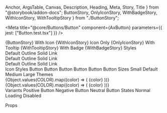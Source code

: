   Anchor,
  ArgsTable,
  Canvas,
  Description,
  Heading,
  Meta,
  Story,
  Title
} from "@storybook/addon-docs";
  ButtonStory,
  OnlyIconStory,
  WithBadgeStory,
  WithIconStory,
  WithTooltipStory
} from "./ButtonStory";

<Meta
  title="@core/Buttons/Button"
  component={AxButton}
  parameters={{ jest: ["Button.test.tsx"] }}
/>

<Anchor storyId="core-buttons-button--button">
  <Title>Button</Title>
</Anchor>

<Description of={AxButton} />

<Canvas>
  <Story name="Button">{ButtonStory}</Story>
</Canvas>

<Anchor storyId="core-buttons-button--with-icon">
  <Heading>With Icon</Heading>
</Anchor>

<Canvas>
  <Story name="With Icon">{WithIconStory}</Story>
</Canvas>

<Anchor storyId="core-buttons-button--only-icon">
  <Heading>Icon Only</Heading>
</Anchor>

<Canvas>
  <Story name="Only Icon">{OnlyIconStory}</Story>
</Canvas>

<Anchor storyId="core-buttons-button--with-tooltip">
  <Heading>With Tooltip</Heading>
</Anchor>

<Canvas>
  <Story name="With Tooltip">{WithTooltipStory}</Story>
</Canvas>

<Anchor storyId="core-buttons-button--with-badge">
  <Heading>With Badge</Heading>
</Anchor>

<Canvas>
  <Story name="With Badge">{WithBadgeStory}</Story>
</Canvas>

<Anchor storyId="core-buttons-button--styles">
  <Heading>Styles</Heading>
</Anchor>

<Canvas>
  <Story name="Styles">
    <div>
      <AxButton type="default">Default</AxButton>
      <AxButton type="outline">Outline</AxButton>
      <AxButton type="solid">Solid</AxButton>
      <AxButton type="link">Link</AxButton>
    </div>
    <div>
      <AxButton data-popover="true" type="default">
        Default
      </AxButton>
      <AxButton data-popover="true" type="outline">
        Outline
      </AxButton>
      <AxButton data-popover="true" type="solid">
        Solid
      </AxButton>
      <AxButton data-popover="true" type="link">
        Link
      </AxButton>
    </div>
    <div>
      <AxButton split data-popover="true" type="default">
        Default
      </AxButton>
      <AxButton split data-popover="true" type="outline">
        Outline
      </AxButton>
      <AxButton split data-popover="true" type="solid">
        Solid
      </AxButton>
      <AxButton split data-popover="true" type="link">
        Link
      </AxButton>
    </div>
  </Story>
</Canvas>

<Anchor storyId="core-buttons-button--icon-styles">
  <Heading>Icon Styles</Heading>
</Anchor>

<Canvas>
  <Story name="Icon Styles">
    <AxButton icon={mdiBell}>Button</AxButton>
    <AxButton icon={mdiBell} iconAlign="end">
      Button
    </AxButton>
    <AxButton icon={mdiBell} iconHilight>
      Button
    </AxButton>
    <AxButton icon={mdiBell} iconHilight iconAlign="end">
      Button
    </AxButton>
    <AxButton type="solid" icon={mdiBell} iconHilight>
      Button
    </AxButton>
    <AxButton type="solid" icon={mdiBell} iconHilight iconAlign="end">
      Button
    </AxButton>
  </Story>
</Canvas>

<Anchor storyId="core-buttons-button--sizes">
  <Heading>Sizes</Heading>
</Anchor>

<Canvas>
  <Story name="Sizes">
    <AxButton size="sm">Small</AxButton>
    <AxButton size="default">Default</AxButton>
    <AxButton size="md">Medium</AxButton>
    <AxButton size="lg">Large</AxButton>
  </Story>
</Canvas>

<Anchor storyId="core-buttons-button--themes">
  <Heading>Themes</Heading>
</Anchor>

<Canvas>
  <Story name="Themes">
    <div>
      {Object.values(COLOR).map((color) => (
        <AxButton key={color} color={color}>
          {color}
        </AxButton>
      ))}
    </div>
    <div>
      {Object.values(COLOR).map((color) => (
        <AxButton key={color} type="solid" color={color}>
          {color}
        </AxButton>
      ))}
    </div>
  </Story>
</Canvas>

<Anchor storyId="core-buttons-button--variants">
  <Heading>Variants</Heading>
</Anchor>

<Canvas>
  <Story name="Variants">
    <AxButton.Positive>Positive Button</AxButton.Positive>
    <AxButton.Negative>Negative Button</AxButton.Negative>
    <AxButton.Neutral>Neutral Button</AxButton.Neutral>
  </Story>
</Canvas>

<Anchor storyId="core-buttons-button--states">
  <Heading>States</Heading>
</Anchor>

<Canvas>
  <Story name="States">
    <AxButton>Normal</AxButton>
    <AxButton isLoading>Loading</AxButton>
    <AxButton isDisabled>Disabled</AxButton>
  </Story>
</Canvas>

<Heading>Props</Heading>

<ArgsTable of={AxButton} sort="requiredFirst" />
